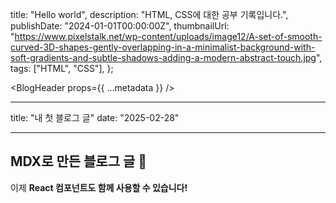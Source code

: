   title: "Hello world",
  description: "HTML, CSS에 대한 공부 기록입니다.",
  publishDate: "2024-01-01T00:00:00Z",
  thumbnailUrl:
    "https://www.pixelstalk.net/wp-content/uploads/image12/A-set-of-smooth-curved-3D-shapes-gently-overlapping-in-a-minimalist-background-with-soft-gradients-and-subtle-shadows-adding-a-modern-abstract-touch.jpg",
  tags: ["HTML", "CSS"],
};

<BlogHeader props={{ ...metadata }} />

<article className="blog-content-article">

---

title: "내 첫 블로그 글"
date: "2025-02-28"

---

# MDX로 만든 블로그 글 🚀

이제 **React 컴포넌트도 함께 사용할 수 있습니다!**

</article>
